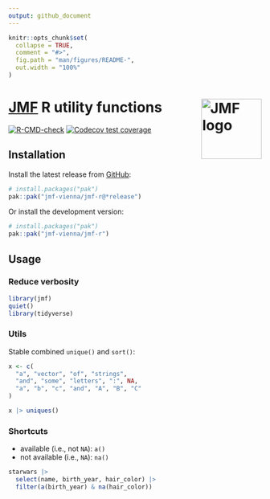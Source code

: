 ```yaml
---
output: github_document
---
```


<!-- README.md is generated from README.Rmd. Please edit that file -->

```r
knitr::opts_chunk$set(
  collapse = TRUE,
  comment = "#>",
  fig.path = "man/figures/README-",
  out.width = "100%"
)
```


# [JMF](https://jmf.univie.ac.at/) R utility functions <a href="https://jmf-vienna.github.io/jmf-r/"><img src="man/figures/logo.png" align="right" height="120" alt="JMF logo" /></a>

<!-- badges: start -->
[![R-CMD-check](https://github.com/jmf-vienna/jmf-r/actions/workflows/R-CMD-check.yaml/badge.svg)](https://github.com/jmf-vienna/jmf-r/actions/workflows/R-CMD-check.yaml)
[![Codecov test coverage](https://codecov.io/gh/jmf-vienna/jmf-r/branch/main/graph/badge.svg)](https://app.codecov.io/gh/jmf-vienna/jmf-r?branch=main)
<!-- badges: end -->


## Installation

Install the latest release from [GitHub](https://github.com/jmf-vienna/jmf-r):

```r
# install.packages("pak")
pak::pak("jmf-vienna/jmf-r@*release")
```

Or install the development version:

```r
# install.packages("pak")
pak::pak("jmf-vienna/jmf-r")
```


## Usage

### Reduce verbosity

```r
library(jmf)
quiet()
library(tidyverse)
```

### Utils

Stable combined `unique()` and `sort()`:

```r
x <- c(
  "a", "vector", "of", "strings",
  "and", "some", "letters", ":", NA,
  "a", "b", "c", "and", "A", "B", "C"
)

x |> uniques()
```

### Shortcuts

* available (i.e., not `NA`): `a()`
* not available (i.e., `NA`): `na()`

```r
starwars |>
  select(name, birth_year, hair_color) |>
  filter(a(birth_year) & na(hair_color))
```
